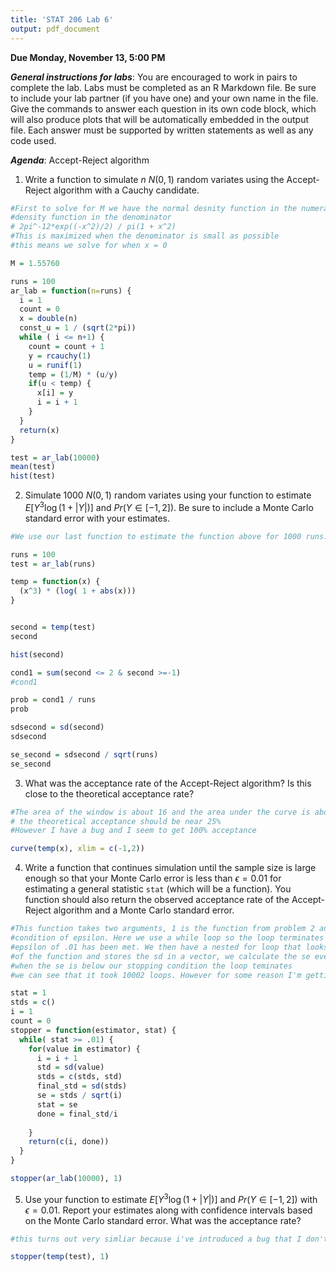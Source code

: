---
title: 'STAT 206 Lab 6'
output: pdf_document
---

**Due Monday, November 13, 5:00 PM**

***General instructions for labs***: You are encouraged to work in pairs to complete the lab.  Labs must be completed as an R Markdown file.  Be sure to include your lab partner (if you have one) and your own name in the file.  Give the commands to answer each question in its own code block, which will also produce plots that will be automatically embedded in the output file. Each answer must be supported by written statements as well as any code used. 

***Agenda***: Accept-Reject algorithm

1. Write a function to simulate $n$ $N (0,1)$ random variates using the Accept-Reject algorithm with a Cauchy candidate.

```{r}

#First to solve for M we have the normal desnity function in the numerator divided by the Cauchy 
#density function in the denominator
# 2pi^-12*exp((-x^2)/2) / pi(1 + x^2)
#This is maximized when the denominator is small as possible
#this means we solve for when x = 0

M = 1.55760

runs = 100
ar_lab = function(n=runs) {
  i = 1
  count = 0
  x = double(n)
  const_u = 1 / (sqrt(2*pi))
  while ( i <= n+1) {
    count = count + 1
    y = rcauchy(1)
    u = runif(1)
    temp = (1/M) * (u/y)
    if(u < temp) {
      x[i] = y
      i = i + 1
    }
  }
  return(x)
}

test = ar_lab(10000)
mean(test)
hist(test)


```


2. Simulate 1000 $N (0,1)$ random variates using your function to estimate $E[ Y^3 \log ( 1 + |Y| ) ]$ and $Pr(Y \in [-1,2])$.  Be sure to include a Monte Carlo standard error with your estimates.

```{r}

#We use our last function to estimate the function above for 1000 runs. We also get a sum of how many runs were bertween -1 and 2. We finally divide that sum by the number for runs for the probability that the contraint occured. 

runs = 100
test = ar_lab(runs)

temp = function(x) {
  (x^3) * (log( 1 + abs(x)))
}


second = temp(test)
second

hist(second)

cond1 = sum(second <= 2 & second >=-1)
#cond1

prob = cond1 / runs
prob

sdsecond = sd(second)
sdsecond

se_second = sdsecond / sqrt(runs)
se_second

```

3. What was the acceptance rate of the Accept-Reject algorithm?  Is this close to the theoretical acceptance rate?

```{r}

#The area of the window is about 16 and the area under the curve is about 4.3 so
# the theoretical acceptance should be near 25%
#However I have a bug and I seem to get 100% acceptance

curve(temp(x), xlim = c(-1,2))

```

4. Write a function that continues simulation until the sample size is large enough so that your Monte Carlo error is less than $\epsilon = 0.01$ for estimating a general statistic `stat` (which will be a function).  You function should also return the observed acceptance rate of the Accept-Reject algorithm and a Monte Carlo standard error.

```{r}

#This function takes two arguments, 1 is the function from problem 2 and the second is the stopping 
#condition of epsilon. Here we use a while loop so the loop terminates when the stopping condition of
#epsilon of .01 has been met. We then have a nested for loop that looks at each value in the output
#of the function and stores the sd in a vector, we calculate the se every time we go through the loop
#when the se is below our stopping condition the loop teminates
#we can see that it took 10002 loops. However for some reason I'm getting NA for the standard error

stat = 1
stds = c()
i = 1
count = 0
stopper = function(estimator, stat) {
  while( stat >= .01) {
    for(value in estimator) {
      i = i + 1
      std = sd(value)
      stds = c(stds, std)
      final_std = sd(stds)
      se = stds / sqrt(i)
      stat = se
      done = final_std/i
      
    }
    return(c(i, done))
  }
}

stopper(ar_lab(10000), 1)

```

5. Use your function to estimate $E[ Y^3 \log ( 1 + |Y| ) ]$ and $Pr(Y \in [-1,2])$ with $\epsilon = 0.01$. Report your estimates along with confidence intervals based on the Monte Carlo standard error.  What was the acceptance rate?

```{r}

#this turns out very simliar because i've introduced a bug that I don't understand in my code

stopper(temp(test), 1)

```
